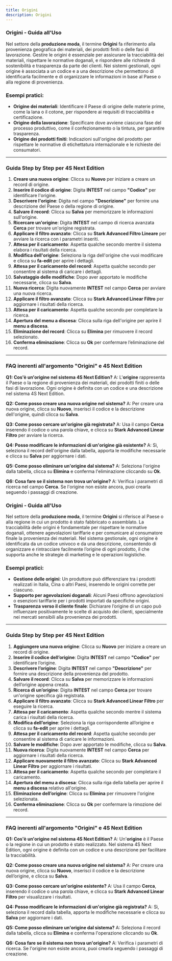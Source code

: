 ```yaml
---
title: Origini
description: Origini
---
```


### Origini - Guida all'Uso

Nel settore della **produzione moda**, il termine **Origini** fa riferimento alla provenienza geografica dei materiali, dei prodotti finiti o delle fasi di lavorazione. Gestire le origini è essenziale per assicurare la tracciabilità dei materiali, rispettare le normative doganali, e rispondere alle richieste di sostenibilità e trasparenza da parte dei clienti. Nei sistemi gestionali, ogni origine è associata a un codice e a una descrizione che permettono di identificarla facilmente e di organizzare le informazioni in base al Paese o alla regione di provenienza.

### Esempi pratici:

* **Origine dei materiali**: Identificare il Paese di origine delle materie prime, come la lana o il cotone, per rispondere ai requisiti di tracciabilità e certificazione.
* **Origine della lavorazione**: Specificare dove avviene ciascuna fase del processo produttivo, come il confezionamento o la tintura, per garantire trasparenza.
* **Origine dei prodotti finiti**: Indicazioni sull'origine del prodotto per rispettare le normative di etichettatura internazionale e le richieste dei consumatori.

***

### Guida Step by Step per **4S Next Edition**

1. **Creare una nuova origine**: Clicca su **Nuovo** per iniziare a creare un record di origine.
2. **Inserire il codice di origine**: Digita **INTEST** nel campo **"Codice"** per identificare l'origine.
3. **Descrivere l'origine**: Digita  nel campo **"Descrizione"** per fornire una descrizione del Paese o della regione di origine.
4. **Salvare il record**: Clicca su **Salva** per memorizzare le informazioni sull'origine.
5. **Ricercare un'origine**: Digita **INTEST** nel campo di ricerca avanzata **Cerca** per trovare un'origine registrata.
6. **Applicare il filtro avanzato**: Clicca su **Stark Advanced Filtro Lineare** per avviare la ricerca con i parametri inseriti.
7. **Attesa per il caricamento**: Aspetta qualche secondo mentre il sistema elabora i risultati della ricerca.
8. **Modifica dell'origine**: Seleziona la riga dell'origine che vuoi modificare e clicca su **fa-edit** per aprire i dettagli.
9. **Attesa per il caricamento del record**: Aspetta qualche secondo per consentire al sistema di caricare i dettagli.
10. **Salvataggio delle modifiche**: Dopo aver apportato le modifiche necessarie, clicca su **Salva**.
11. **Nuova ricerca**: Digita nuovamente **INTEST** nel campo **Cerca** per avviare una nuova ricerca.
12. **Applicare il filtro avanzato**: Clicca su **Stark Advanced Linear Filtro** per aggiornare i risultati della ricerca.
13. **Attesa per il caricamento**: Aspetta qualche secondo per completare la ricerca.
14. **Apertura del menu a discesa**: Clicca sulla riga dell'origine per aprire il **menu a discesa**.
15. **Eliminazione del record**: Clicca su **Elimina** per rimuovere il record selezionato.
16. **Conferma eliminazione**: Clicca su **Ok** per confermare l’eliminazione del record.

***

### FAQ inerenti all'argomento "**Origini"** e 4S Next Edition

**Q1: Cos'è un'origine nel sistema 4S Next Edition?**
A: L'**origine** rappresenta il Paese o la regione di provenienza dei materiali, dei prodotti finiti o delle fasi di lavorazione. Ogni origine è definita con un codice e una descrizione nel sistema 4S Next Edition.

**Q2: Come posso creare una nuova origine nel sistema?**
A: Per creare una nuova origine, clicca su **Nuovo**, inserisci il codice e la descrizione dell'origine, quindi clicca su **Salva**.

**Q3: Come posso cercare un'origine già registrata?**
A: Usa il campo **Cerca** inserendo il codice o una parola chiave, e clicca su **Stark Advanced Linear Filtro** per avviare la ricerca.

**Q4: Posso modificare le informazioni di un'origine già esistente?**
A: Sì, seleziona il record dell'origine dalla tabella, apporta le modifiche necessarie e clicca su **Salva** per aggiornare i dati.

**Q5: Come posso eliminare un'origine dal sistema?**
A: Seleziona l'origine dalla tabella, clicca su **Elimina** e conferma l'eliminazione cliccando su **Ok**.

**Q6: Cosa fare se il sistema non trova un'origine?**
A: Verifica i parametri di ricerca nel campo **Cerca**. Se l'origine non esiste ancora, puoi crearla seguendo i passaggi di creazione.

### Origini - Guida all'Uso

Nel settore della **produzione moda**, il termine **Origini** si riferisce al Paese o alla regione in cui un prodotto è stato fabbricato o assemblato. La tracciabilità delle origini è fondamentale per rispettare le normative doganali, ottenere agevolazioni tariffarie e per comunicare al consumatore finale la provenienza dei materiali. Nel sistema gestionale, ogni origine è identificata da un codice univoco e da una descrizione, consentendo di organizzare e rintracciare facilmente l’origine di ogni prodotto, il che supporta anche le strategie di marketing e le operazioni logistiche.

### Esempi pratici:

* **Gestione delle origini**: Un produttore può differenziare tra i prodotti realizzati in Italia, Cina o altri Paesi, inserendo le origini corrette per ciascuno.
* **Supporto per agevolazioni doganali**: Alcuni Paesi offrono agevolazioni o esenzioni tariffarie per i prodotti importati da specifiche origini.
* **Trasparenza verso il cliente finale**: Dichiarare l’origine di un capo può influenzare positivamente le scelte di acquisto dei clienti, specialmente nei mercati sensibili alla provenienza dei prodotti.

***

### Guida Step by Step per **4S Next Edition**

1. **Aggiungere una nuova origine**: Clicca su **Nuovo** per iniziare a creare un record di origine.
2. **Inserire il codice dell’origine**: Digita **INTEST** nel campo **"Codice"** per identificare l’origine.
3. **Descrivere l’origine**: Digita **INTEST** nel campo **"Descrizione"** per fornire una descrizione della provenienza del prodotto.
4. **Salvare il record**: Clicca su **Salva** per memorizzare le informazioni dell’origine appena creata.
5. **Ricerca di un’origine**: Digita **INTEST** nel campo **Cerca** per trovare un'origine specifica già registrata.
6. **Applicare il filtro avanzato**: Clicca su **Stark Advanced Linear Filtro** per eseguire la ricerca.
7. **Attesa per il caricamento**: Aspetta qualche secondo mentre il sistema carica i risultati della ricerca.
8. **Modifica dell’origine**: Seleziona la riga corrispondente all’origine e clicca su **fa-edit** per aprire i dettagli.
9. **Attesa per il caricamento del record**: Aspetta qualche secondo per consentire al sistema di caricare le informazioni.
10. **Salvare le modifiche**: Dopo aver apportato le modifiche, clicca su **Salva**.
11. **Nuova ricerca**: Digita nuovamente **INTEST** nel campo **Cerca** per aggiornare i risultati della ricerca.
12. **Applicare nuovamente il filtro avanzato**: Clicca su **Stark Advanced Linear Filtro** per aggiornare i risultati.
13. **Attesa per il caricamento**: Aspetta qualche secondo per completare il caricamento.
14. **Apertura del menu a discesa**: Clicca sulla riga della tabella per aprire il **menu a discesa** relativo all'origine.
15. **Eliminazione dell’origine**: Clicca su **Elimina** per rimuovere l'origine selezionata.
16. **Conferma eliminazione**: Clicca su **Ok** per confermare la rimozione del record.

***

### FAQ inerenti all'argomento "**Origini"** e 4S Next Edition

**Q1: Cos'è un'origine nel sistema 4S Next Edition?**
A: Un'**origine** è il Paese o la regione in cui un prodotto è stato realizzato. Nel sistema 4S Next Edition, ogni origine è definita con un codice e una descrizione per facilitare la tracciabilità.

**Q2: Come posso creare una nuova origine nel sistema?**
A: Per creare una nuova origine, clicca su **Nuovo**, inserisci il codice e la descrizione dell’origine, e clicca su **Salva**.

**Q3: Come posso cercare un'origine esistente?**
A: Usa il campo **Cerca**, inserendo il codice o una parola chiave, e clicca su **Stark Advanced Linear Filtro** per visualizzare i risultati.

**Q4: Posso modificare le informazioni di un'origine già registrata?**
A: Sì, seleziona il record dalla tabella, apporta le modifiche necessarie e clicca su **Salva** per aggiornare i dati.

**Q5: Come posso eliminare un'origine dal sistema?**
A: Seleziona il record dalla tabella, clicca su **Elimina** e conferma l'operazione cliccando su **Ok**.

**Q6: Cosa fare se il sistema non trova un'origine?**
A: Verifica i parametri di ricerca. Se l'origine non esiste ancora, puoi crearla seguendo i passaggi di creazione.